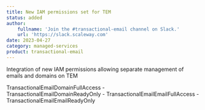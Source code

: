 ```yaml
---
title: New IAM permissions set for TEM
status: added
author:
    fullname: 'Join the #transactional-email channel on Slack.'
    url: 'https://slack.scaleway.com'
date: 2023-04-27
category: managed-services
product: transactional-email
---
```


Integration of new IAM permissions allowing separate management of emails and domains on TEM 

TransactionalEmailDomainFullAccess - TransactionalEmailDomainReadyOnly - TransactionalEmailEmailFullAccess - TransactionalEmailEmailReadyOnly

